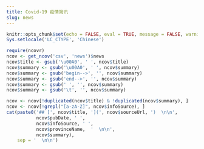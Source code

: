 ```yaml
---
title: Covid-19 疫情简讯
slug: news
---
```


```r
knitr::opts_chunk$set(echo = FALSE, eval = TRUE, message = FALSE, warning = FALSE, error = FALSE)
Sys.setlocale('LC_CTYPE', 'Chinese')
```

```r
require(ncovr)
ncov <- get_ncov('csv', 'news')$news
ncov$title <- gsub('\u00A0', ' ', ncov$title)
ncov$summary <- gsub('\u00A0', ' ', ncov$summary)
ncov$summary <- gsub('begin-->', '', ncov$summary)
ncov$summary <- gsub('end-->', '', ncov$summary)
ncov$summary <- gsub(' ', '', ncov$summary)
ncov$summary <- gsub('\t', '', ncov$summary)

ncov <- ncov[!duplicated(ncov$title) & !duplicated(ncov$summary), ]
ncov <- ncov[!grepl("[a-zA-Z]", ncov$infoSource), ]
cat(paste0('## [', ncov$title, '](', ncov$sourceUrl, ')  \n\n',
           ncov$pubDate, ' ',
           ncov$infoSource, ' ',
           ncov$provinceName,  '  \n\n',
           ncov$summary), 
    sep = '  \n\n')
```
